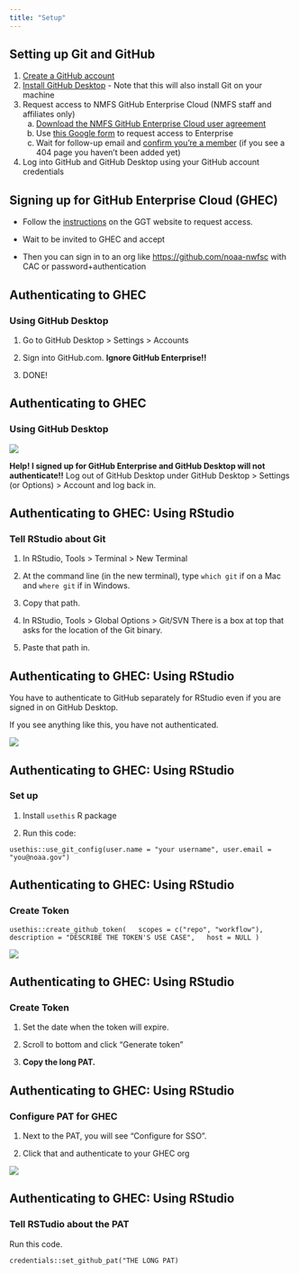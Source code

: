 ```yaml
---
title: "Setup"
---
```


## Setting up Git and GitHub

1.  [Create a GitHub account](https://nmfs-opensci.github.io/GitHub-Guide/#create-a-github-user-account)
2.  [Install GitHub Desktop](https://desktop.github.com/download/) - Note that this will also install Git on your machine
3.  Request access to NMFS GitHub Enterprise Cloud (NMFS staff and affiliates only)
    a.  [Download the NMFS GitHub Enterprise Cloud user agreement](https://drive.google.com/file/d/1yP0mLpD5d5rsgNv5-_Z6OWpwhLROjxMg/view)
    b.  Use [this Google form](https://docs.google.com/forms/d/e/1FAIpQLScvWB-gTtQKlFPdyt3Y_H_oya9EW6Nj-56jsWJsxVdT8RJwHw/viewform) to request access to Enterprise
    c.  Wait for follow-up email and [confirm you're a member](https://github.com/enterprises/noaa-nmfs) (if you see a 404 page you haven't been added yet)
4.  Log into GitHub and GitHub Desktop using your GitHub account credentials

## Signing up for GitHub Enterprise Cloud (GHEC)

-   Follow the [instructions](https://sites.google.com/noaa.gov/nmfs-st-github-governance-team/github-users?pli=1) on the GGT website to request access.

-   Wait to be invited to GHEC and accept

-   Then you can sign in to an org like <https://github.com/noaa-nwfsc> with CAC or password+authentication

## Authenticating to GHEC

### Using GitHub Desktop

1.  Go to GitHub Desktop \> Settings \> Accounts

2.  Sign into GitHub.com. **Ignore GitHub Enterprise!!**

3.  DONE!

## Authenticating to GHEC

### Using GitHub Desktop

![](img/g_desktop_signin.png)

**Help! I signed up for GitHub Enterprise and GitHub Desktop will not authenticate!!** Log out of GitHub Desktop under GitHub Desktop \> Settings (or Options) \> Account and log back in.

## Authenticating to GHEC: Using RStudio

### Tell RStudio about Git

1.  In RStudio, Tools \> Terminal \> New Terminal

2.  At the command line (in the new terminal), type `which git` if on a Mac and `where git` if in Windows.

3.  Copy that path.

4.  In RStudio, Tools \> Global Options \> Git/SVN There is a box at top that asks for the location of the Git binary.

5.  Paste that path in.

## Authenticating to GHEC: Using RStudio

You have to authenticate to GitHub separately for RStudio even if you are signed in on GitHub Desktop.

If you see anything like this, you have not authenticated.

![](img/no_token_error.png)

## Authenticating to GHEC: Using RStudio

### Set up

1.  Install `usethis` R package

2.  Run this code:

```         
usethis::use_git_config(user.name = "your username", user.email = "you@noaa.gov")
```

## Authenticating to GHEC: Using RStudio

### Create Token

```         
usethis::create_github_token(   scopes = c("repo", "workflow"),   description = "DESCRIBE THE TOKEN'S USE CASE",   host = NULL )
```

![](img/new_token.png)

## Authenticating to GHEC: Using RStudio

### Create Token

1.  Set the date when the token will expire.

2.  Scroll to bottom and click "Generate token"

3.  **Copy the long PAT.**

## Authenticating to GHEC: Using RStudio

### Configure PAT for GHEC

1.  Next to the PAT, you will see "Configure for SSO".

2.  Click that and authenticate to your GHEC org

![](img/configure_sso_token.png)

## Authenticating to GHEC: Using RStudio

### Tell RSTudio about the PAT

Run this code.

```         
credentials::set_github_pat("THE LONG PAT)
```